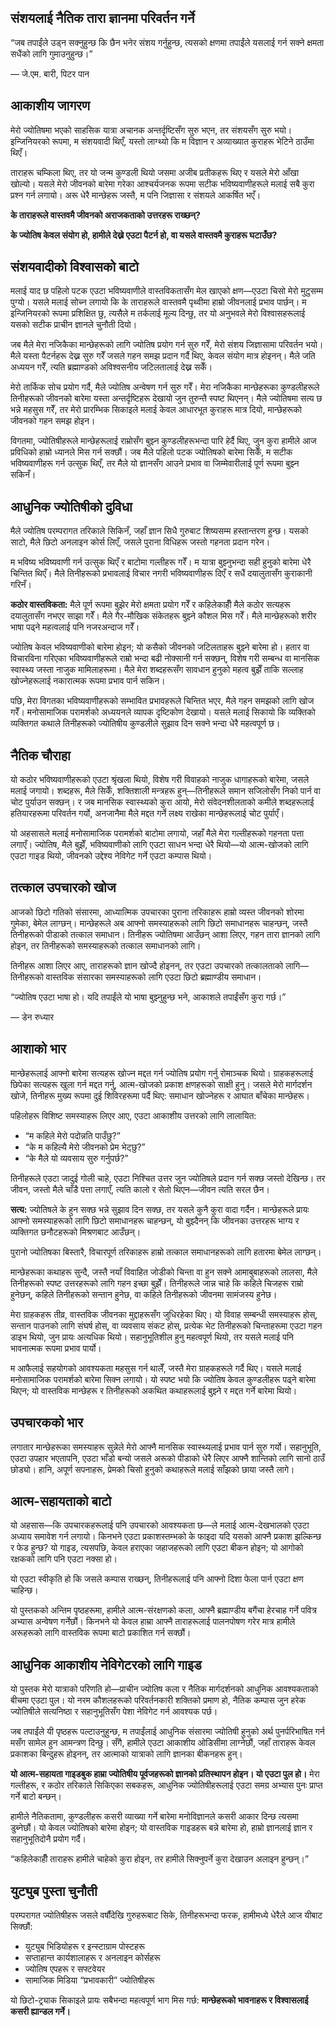 ## संशयलाई नैतिक तारा ज्ञानमा परिवर्तन गर्ने

::: {.pull-quote}

"जब तपाईंले उड्न सक्नुहुन्छ कि छैन भनेर संशय गर्नुहुन्छ, त्यसको क्षणमा तपाईंले यसलाई गर्न सक्ने क्षमता सधैंको लागि गुमाउनुहुन्छ।"

— जे.एम. बारी, पिटर पान
:::

## **आकाशीय जागरण**

मेरो ज्योतिषमा भएको साहसिक यात्रा अचानक अन्तर्दृष्टिसँग सुरु भएन, तर संशयसँग सुरु भयो। इन्जिनियरको रूपमा, म संशयवादी थिएँ, यस्तो लाग्थ्यो कि म विज्ञान र अव्याख्यात कुराहरू भेटिने ठाउँमा थिएँ।

ताराहरू चम्किला थिए, तर यो जन्म कुण्डली थियो जसमा अजीब प्रतीकहरू थिए र यसले मेरो आँखा खोल्यो। यसले मेरो जीवनको बारेमा गरेका आश्चर्यजनक रूपमा सटीक भविष्यवाणीहरूले मलाई सबै कुरा प्रश्न गर्न लगायो। अरू धेरै मान्छेहरू जस्तै, म पनि जिज्ञासा र संशयले आकर्षित भएँ।

::: {.question-box}
**के ताराहरूले वास्तवमै जीवनको अराजकताको उत्तरहरू राख्छन्?**

**के ज्योतिष केवल संयोग हो, हामीले देख्ने एउटा पैटर्न हो, वा यसले वास्तवमै कुराहरू घटाउँछ?**
:::

## **संशयवादीको विश्वासको बाटो**

मलाई याद छ पहिलो पटक एउटा भविष्यवाणीले वास्तविकतासँग मेल खाएको क्षण—एउटा चिसो मेरो मुटुसम्म पुग्यो। यसले मलाई सोच्न लगायो कि के ताराहरूले वास्तवमै पृथ्वीमा हाम्रो जीवनलाई प्रभाव पार्छन्। म इन्जिनियरको रूपमा प्रशिक्षित छु, त्यसैले म तर्कलाई मूल्य दिन्छु, तर यो अनुभवले मेरो विश्वासहरूलाई यसको सटीक प्राचीन ज्ञानले चुनौती दियो।

जब मैले मेरा नजिकैका मान्छेहरूको लागि ज्योतिष प्रयोग गर्न सुरु गरेँ, मेरो संशय जिज्ञासामा परिवर्तन भयो। मैले यस्ता पैटर्नहरू देख्न सुरु गरेँ जसले गहन समझ प्रदान गर्दै थिए, केवल संयोग मात्र होइनन्। मैले जति अध्ययन गरेँ, त्यति ब्रह्माण्डको अविश्वसनीय जटिलतालाई देख्न सकेँ।

::: {.highlight-box}
मेरो तार्किक सोच प्रयोग गर्दै, मैले ज्योतिष अन्वेषण गर्न सुरु गरेँ। मेरा नजिकैका मान्छेहरूका कुण्डलीहरूले तिनीहरूको जीवनको बारेमा यस्ता अन्तर्दृष्टिहरू देखायो जुन तुरुन्तै स्पष्ट थिएनन्। मैले ज्योतिषमा सत्य छ भन्ने महसुस गरेँ, तर मेरो प्रारम्भिक सिकाइले मलाई केवल आधारभूत कुराहरू मात्र दियो, मान्छेहरूको जीवनको गहन समझ होइन।
:::

विगतमा, ज्योतिषीहरूले मान्छेहरूलाई राम्रोसँग बुझ्न कुण्डलीहरूभन्दा पारि हेर्दै थिए, जुन कुरा हामीले आज प्रविधिको हाम्रो ध्यानले मिस गर्न सक्छौं। जब मैले पहिलो पटक ज्योतिषको बारेमा सिकेँ, म सटीक भविष्यवाणीहरू गर्न उत्सुक थिएँ, तर मैले यो ज्ञानसँग आउने प्रभाव वा जिम्मेवारीलाई पूर्ण रूपमा बुझ्न सकिनँ।

## **आधुनिक ज्योतिषीको दुविधा**

मैले ज्योतिष परम्परागत तरिकाले सिकिनँ, जहाँ ज्ञान सिधै गुरुबाट शिष्यसम्म हस्तान्तरण हुन्छ। यसको साटो, मैले छिटो अनलाइन कोर्स लिएँ, जसले पुराना विधिहरू जस्तो गहनता प्रदान गरेन।

म भविष्य भविष्यवाणी गर्न उत्सुक थिएँ र बाटोमा गल्तीहरू गरेँ। म यात्रा बुझ्नुभन्दा सही हुनुको बारेमा धेरै चिन्तित थिएँ। मैले तिनीहरूको प्रभावलाई विचार नगरी भविष्यवाणीहरू दिएँ र सधैं दयालुतासँग कुराकानी गरिनँ।

::: {.warning-box}
**कठोर वास्तविकता:** मैले पूर्ण रूपमा बुझेर मेरो क्षमता प्रयोग गरेँ र कहिलेकाहीँ मैले कठोर सत्यहरू दयालुतासँग नभएर साझा गरेँ। मैले गैर-मौखिक संकेतहरू बुझ्ने कौशल मिस गरेँ। मैले मान्छेहरूको शरीर भाषा पढ्ने महत्वलाई पनि नजरअन्दाज गरेँ।
:::

ज्योतिष केवल भविष्यवाणीको बारेमा होइन; यो कसैको जीवनको जटिलताहरू बुझ्ने बारेमा हो। हतार वा विचारविना गरिएका भविष्यवाणीहरूले राम्रो भन्दा बढी नोक्सानी गर्न सक्छन्, विशेष गरी सम्बन्ध वा मानसिक स्वास्थ्य जस्ता नाजुक मामिलाहरूमा। मैले मेरा शब्दहरूसँग सावधान हुनुको महत्व बुझेँ ताकि सल्लाह खोज्नेहरूलाई नकारात्मक रूपमा प्रभाव पार्न सकिन।

पछि, मेरा विगतका भविष्यवाणीहरूको सम्भावित प्रभावहरूले चिन्तित भएर, मैले गहन समझको लागि खोज गरेँ। मनोसामाजिक परामर्शको अध्ययनले व्यापक दृष्टिकोण देखायो। यसले मलाई सिकायो कि व्यक्तिको व्यक्तिगत कथाले तिनीहरूको ज्योतिषीय कुण्डलीले सुझाव दिन सक्ने भन्दा धेरै महत्वपूर्ण छ।

## **नैतिक चौराहा**

यो कठोर भविष्यवाणीहरूको एउटा श्रृंखला थियो, विशेष गरी विवाहको नाजुक धागाहरूको बारेमा, जसले मलाई जगायो। शब्दहरू, मैले सिकेँ, शक्तिशाली मन्त्रहरू हुन्—तिनीहरूले समान सजिलोसँग निको पार्न वा चोट पुर्याउन सक्छन्। र जब मानसिक स्वास्थ्यको कुरा आयो, मेरो संवेदनशीलताको कमीले शब्दहरूलाई हतियारहरूमा परिवर्तन गर्यो, अनजानैमा मैले मद्दत गर्ने लक्ष्य राखेका मान्छेहरूलाई चोट पुर्याएँ।

::: {.key-insight}
यो अहसासले मलाई मनोसामाजिक परामर्शको बाटोमा लगायो, जहाँ मैले मेरा गल्तीहरूको गहनता पत्ता लगाएँ। ज्योतिष, मैले बुझेँ, भविष्यवाणीको लागि एउटा साधन भन्दा धेरै थियो—यो आत्म-खोजको लागि एउटा गाइड थियो, जीवनको उद्देश्य नेविगेट गर्ने एउटा कम्पास थियो।
:::

## **तत्काल उपचारको खोज**

आजको छिटो गतिको संसारमा, आध्यात्मिक उपचारका पुराना तरिकाहरू हाम्रो व्यस्त जीवनको शोरमा गुमेका, बेमेल लाग्छन्। मान्छेहरूले अब आफ्नो समस्याहरूको लागि छिटो समाधानहरू चाहन्छन्, जस्तै तिनीहरूको पीडाको तत्काल समाधान। तिनीहरू ज्योतिषमा आउँछन् आशा लिएर, गहन तारा ज्ञानको लागि होइन, तर तिनीहरूको समस्याहरूको तत्काल समाधानको लागि।

तिनीहरू आशा लिएर आए, ताराहरूको ज्ञान खोज्दै होइनन्, तर एउटा उपचारको तत्कालताको लागि—तिनीहरूको वास्तविक संसारका समस्याहरूको लागि एउटा छिटो ब्रह्माण्डीय समाधान।

::: {.pull-quote}

"ज्योतिष एउटा भाषा हो। यदि तपाईंले यो भाषा बुझ्नुहुन्छ भने, आकाशले तपाईंसँग कुरा गर्छ।"

— डेन रुध्यार
:::

## **आशाको भार**

मान्छेहरूलाई आफ्नो बारेमा सत्यहरू खोज्न मद्दत गर्न ज्योतिष प्रयोग गर्नु रोमाञ्चक थियो। ग्राहकहरूलाई छिपेका सत्यहरू खुला गर्न मद्दत गर्नु, आत्म-खोजको प्रकाश क्षणहरूको साक्षी हुनु। जसले मेरो मार्गदर्शन खोजे, तिनीहरू मुख्य रूपमा दुई शिविरहरूमा पर्दै थिए: समाधान खोज्नेहरू र आघात बाँचेका मान्छेहरू।

पहिलोहरू विशिष्ट समस्याहरू लिएर आए, एउटा आकाशीय उत्तरको लागि लालायित:

::: {.client-questions}
- "म कहिले मेरो पदोन्नति पाउँछु?"
- "के म कहिल्यै मेरो जीवनको प्रेम भेट्छु?"
- "के मैले यो व्यवसाय सुरु गर्नुपर्छ?"
:::

तिनीहरूले एउटा जादुई गोली चाहे, एउटा निश्चित उत्तर जुन ज्योतिषले प्रदान गर्न सक्छ जस्तो देखिन्छ। तर जीवन, जस्तो मैले चाँडै पत्ता लगाएँ, त्यति कालो र सेतो थिएन—जीवन त्यति सरल छैन।

::: {.highlight-box}
**सत्य:** ज्योतिषले के हुन सक्छ भन्ने सुझाव दिन सक्छ, तर यसले कुनै कुरा वादा गर्दैन। मान्छेहरूले प्रायः आफ्नो समस्याहरूको लागि छिटो समाधानहरू चाहन्छन्, यो बुझ्दैनन् कि जीवनका उत्तरहरू भाग्य र व्यक्तिगत छनौटहरूको मिश्रणबाट आउँछन्।
:::

पुरानो ज्योतिषका बिस्तारै, विचारपूर्ण तरिकाहरू हाम्रो तत्काल समाधानहरूको लागि हतारमा बेमेल लाग्छन्।

मान्छेहरूका कथाहरू सुन्दै, जस्तै नयाँ विवाहित जोडीको चिन्ता वा हुन सक्ने आमाबुबाहरूको लालसा, मैले तिनीहरूको स्पष्ट उत्तरहरूको लागि गहन इच्छा बुझेँ। तिनीहरूले जान्न चाहे कि कहिले चिजहरू राम्रो हुनेछन्, कहिले तिनीहरूको सन्तान हुनेछ, वा कहिले तिनीहरूको जीवनमा सामंजस्य हुनेछ।

मेरा ग्राहकहरू तीव्र, वास्तविक जीवनका मुद्दाहरूसँग जुधिरहेका थिए। यो विवाह सम्बन्धी समस्याहरू होस्, सन्तान पाउनको लागि संघर्ष होस्, वा व्यवसाय संकट होस्, प्रत्येक भेट तिनीहरूको चिन्ताहरूमा एउटा गहन डाइभ थियो, जुन प्रायः अत्यधिक थियो। सहानुभूतिशील हुनु महत्वपूर्ण थियो, तर यसले मलाई पनि भावनात्मक रूपमा प्रभाव पार्यो।

म आफैलाई सहयोगको आवश्यकता महसुस गर्न थालेँ, जस्तै मेरा ग्राहकहरूले गर्दै थिए। यसले मलाई मनोसामाजिक परामर्शको बारेमा सिक्न लगायो। यो स्पष्ट भयो कि ज्योतिष केवल कुण्डलीहरू पढ्ने बारेमा थिएन; यो वास्तविक मान्छेहरू र तिनीहरूको अकथित कथाहरूलाई बुझ्ने र मद्दत गर्ने बारेमा थियो।

## **उपचारकको भार**

लगातार मान्छेहरूका समस्याहरू सुन्नेले मेरो आफ्नै मानसिक स्वास्थ्यलाई प्रभाव पार्न सुरु गर्यो। सहानुभूति, एउटा उपहार भएतापनि, एउटा भाँडो बन्यो जसले अरूको पीडाको धेरै लिएर आफ्नै शान्तिको लागि सानो ठाउँ छोड्यो। हानि, अपूर्ण सपनाहरू, प्रेमको चिसो हुनुको कथाहरूले मलाई साँझको छाया जस्तै लागे।

## **आत्म-सहायताको बाटो**

यो अहसास—कि उपचारकहरूलाई पनि उपचारको आवश्यकता छ—ले मलाई आत्म-देखभालको एउटा अध्याय समावेश गर्न लगायो। किनभने एउटा प्रकाशस्तम्भको के फाइदा यदि यसको आफ्नै प्रकाश झल्किन्छ र फेड हुन्छ? यो गाइड, त्यसपछि, केवल हराएका जहाजहरूको लागि एउटा बीकन होइन; यो आगोको रक्षकको लागि पनि एउटा नक्सा हो।

::: {.key-insight}
यो एउटा स्वीकृति हो कि जसले कम्पास राख्छन्, तिनीहरूलाई पनि आफ्नो दिशा फेला पार्न एउटा क्षण चाहिन्छ।
:::

यो पुस्तकको अन्तिम पृष्ठहरूमा, हामीले आत्म-संरक्षणको कला, आफ्नै ब्रह्माण्डीय बगैंचा हेरचाह गर्ने पवित्र अभ्यास अन्वेषण गर्नेछौं। किनभने यो केवल हाम्रा आफ्नै ताराहरूलाई पालनपोषण गरेर मात्र हामीले अरूहरूको लागि वास्तविक रूपमा बाटो प्रकाशित गर्न सक्छौं।

## **आधुनिक आकाशीय नेविगेटरको लागि गाइड**

यो पुस्तक मेरो यात्राको परिणति हो—प्राचीन ज्योतिष कला र नैतिक मार्गदर्शनको आधुनिक आवश्यकताको बीचमा एउटा पुल। यो नरम कौशलहरूको परिवर्तनकारी शक्तिको प्रमाण हो, नैतिक कम्पास जुन हरेक ज्योतिषीले सत्यनिष्ठा र सहानुभूतिसँग पेशा नेविगेट गर्न आवश्यक पर्छ।

जब तपाईंले यी पृष्ठहरू पल्टाउनुहुन्छ, म तपाईंलाई आधुनिक संसारमा ज्योतिषी हुनुको अर्थ पुनर्परिभाषित गर्न मसँग सामेल हुन आमन्त्रण दिन्छु। सँगै, हामीले एउटा आकाशीय ओडिसीमा लाग्नेछौं, जहाँ ताराहरू केवल प्रकाशका बिन्दुहरू होइनन्, तर आत्माको यात्राको लागि ज्ञानका बीकनहरू हुन्।

::: {.highlight-box}
**यो आत्म-सहायता गाइडबुक हाम्रा ज्योतिषीय पूर्वजहरूको ज्ञानको प्रतिस्थापन होइन। यो एउटा पुल हो।** मेरा गल्तीहरू, र कठोर तरिकाले सिकिएका सबकहरू, आधुनिक ज्योतिषीहरूलाई एउटा समग्र अभ्यास पुनः प्राप्त गर्ने बाटो बन्छन्।
:::

हामीले नैतिकतामा, कुण्डलीहरू कसरी व्याख्या गर्ने बारेमा मनोविज्ञानले कसरी आकार दिन्छ त्यसमा डुब्नेछौं। यो केवल ज्योतिषको बारेमा होइन; यो वास्तविक गाइडहरू बन्ने बारेमा हो, हाम्रो ज्ञानलाई ज्ञान र सहानुभूतिदोनै प्रयोग गर्दै।

::: {.pull-quote}

"कहिलेकाहीँ ताराहरू हामीले चाहेको कुरा होइन, तर हामीले सिक्नुपर्ने कुरा देखाउन अलाइन हुन्छन्।"

:::

## **युट्युब पुस्ता चुनौती**

परम्परागत ज्योतिषीहरू जसले वर्षौंदेखि गुरुहरूबाट सिके, तिनीहरूभन्दा फरक, हामीमध्ये धेरैले आज यीबाट सिक्छौं:

::: {.modern-learning}
- युट्युब भिडियोहरू र इन्स्टाग्राम पोस्टहरू
- सप्ताहान्त कार्यशालाहरू र अनलाइन कोर्सहरू
- ज्योतिष एपहरू र सफ्टवेयर
- सामाजिक मिडिया "प्रभावकारी" ज्योतिषीहरू
:::

::: {.highlight-box}
यो छिटो-ट्र्याक सिकाइले प्रायः सबैभन्दा महत्वपूर्ण भाग मिस गर्छ: **मान्छेहरूको भावनाहरू र विश्वासलाई कसरी ह्यान्डल गर्ने।**
::: 